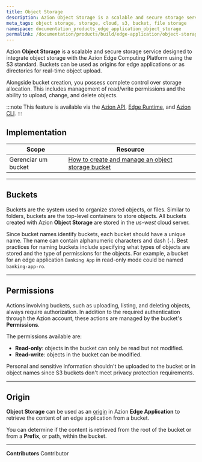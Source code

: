 ```yaml
---
title: Object Storage
description: Azion Object Storage is a scalable and secure storage service designed to integrate object storage with the Azion Edge Computing Platform using the S3 standard.
meta_tags: object storage, storage, cloud, s3, bucket, file storage
namespace: documentation_products_edge_application_object_storage
permalink: /documentation/products/build/edge-application/object-storage/
---
```


Azion **Object Storage** is a scalable and secure storage service designed to integrate object storage with the Azion Edge Computing Platform using the S3 standard. Buckets can be used as origins for edge applications or as directories for real-time object upload.

Alongside bucket creation, you possess complete control over storage allocation. This includes management of read/write permissions and the ability to upload, change, and delete objects.

:::note
This feature is available via the [Azion API](https://api.azion.com), [Edge Runtime](/en/documentation/devtools/runtime/overview/), and [Azion CLI](/en/documentation/products/azion-cli/overview/).
:::

## Implementation

| Scope | Resource |
| --- | --- |
| Gerenciar um bucket | [How to create and manage an object storage bucket](/en/documentation/products/guides/how-to-create-and-manage-bucket/) |

---

## Buckets

Buckets are the system used to organize stored objects, or files. Similar to folders, buckets are the top-level containers to store objects. All buckets created with Azion **Object Storage** are stored in the *us-west* cloud server.

Since bucket names identify buckets, each bucket should have a unique name. The name can contain alphanumeric characters and dash (`-`). Best practices for naming buckets include specifying what types of objects are stored and the type of permissions for the objects. For example, a bucket for an edge application `Banking App` in read-only mode could be named `banking-app-ro`.

---

## Permissions

Actions involving buckets, such as uploading, listing, and deleting objects, always require authorization. In addition to the required authentication through the Azion account, these actions are managed by the bucket's **Permissions**.

The permissions available are:

- **Read-only**: objects in the bucket can only be read but not modified.
- **Read-write**: objects in the bucket can be modified.

Personal and sensitive information shouldn't be uploaded to the bucket or in object names since S3 buckets don't meet privacy protection requirements.

---

## Origin

**Object Storage** can be used as an [origin](/en/documentation/products/build/edge-application/origins/#object-storage) in Azion **Edge Application** to retrieve the content of an edge application from a bucket.

You can determine if the content is retrieved from the root of the bucket or from a **Prefix**, or path, within the bucket.

---


**Contributors** <ContributorList>Contributor</ContributorList>
